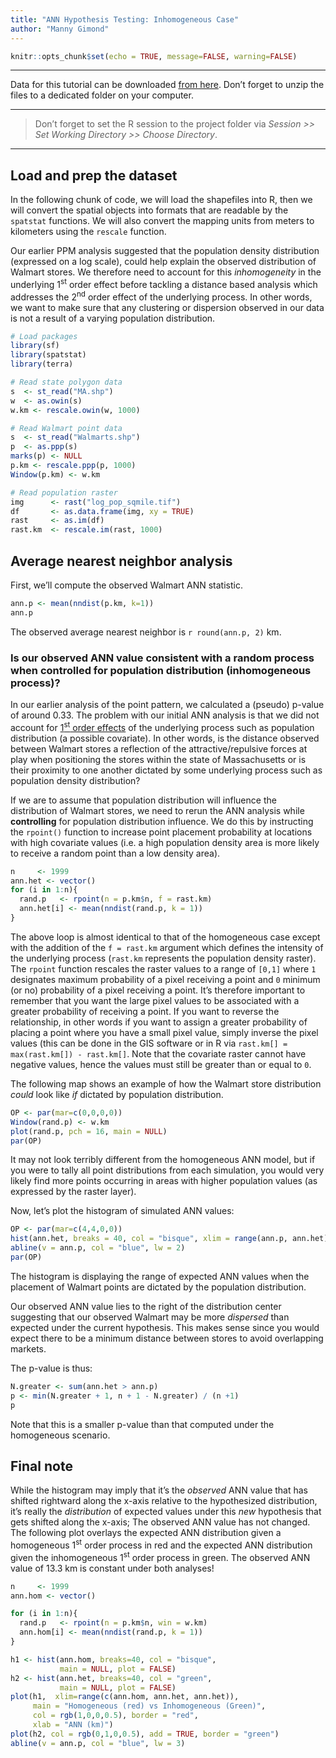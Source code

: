 ```yaml
---
title: "ANN Hypothesis Testing: Inhomogeneous Case"
author: "Manny Gimond"
---
```


```r
knitr::opts_chunk$set(echo = TRUE, message=FALSE, warning=FALSE)
```


------------------------------------------------------------------------

[Data for this tutorial can be downloaded [from here](./data.zip). Don't forget to unzip the files to a dedicated folder on your computer.]{.block1}
 
-------

> Don't forget to set the R session to the project folder via *Session \>\> Set Working Directory \>\> Choose Directory*.

-------

## Load and prep the dataset

In the following chunk of code, we will load the shapefiles into R, then we will convert the spatial objects into formats that are readable by the `spatstat` functions. We will also convert the mapping units from meters to kilometers using the `rescale` function.

Our earlier PPM analysis suggested that the population density distribution (expressed on a log scale), could help explain the observed distribution of Walmart stores. We therefore need to account for this *inhomogeneity* in the underlying 1^st^ order effect before tackling a distance based analysis which addresses the 2^nd^ order effect of the underlying process. In other words, we want to make sure that any clustering or dispersion observed in our data is not a result of a varying population distribution.

```r
# Load packages
library(sf)
library(spatstat)
library(terra)

# Read state polygon data
s  <- st_read("MA.shp")
w  <- as.owin(s)
w.km <- rescale.owin(w, 1000)

# Read Walmart point data
s  <- st_read("Walmarts.shp")
p  <- as.ppp(s)
marks(p) <- NULL
p.km <- rescale.ppp(p, 1000)
Window(p.km) <- w.km     

# Read population raster
img      <- rast("log_pop_sqmile.tif") 
df       <- as.data.frame(img, xy = TRUE)
rast     <- as.im(df)  
rast.km  <- rescale.im(rast, 1000)
```

## Average nearest neighbor analysis

First, we'll compute the observed Walmart ANN statistic.

```r
ann.p <- mean(nndist(p.km, k=1))
ann.p
```

The observed average nearest neighbor is `r round(ann.p, 2)` km.

### Is our observed ANN value consistent with a random process when controlled for population distribution (inhomogeneous process)?

In our earlier analysis of the point pattern, we calculated a (pseudo) p-value of around 0.33. The problem with our initial ANN analysis is that we did not account for [1^st^ order effects](https://mgimond.github.io/Spatial/chp11_0.html#first-and-second-order-effects) of the underlying process such as population distribution (a possible covariate). In other words, is the distance observed between Walmart stores a reflection of the attractive/repulsive forces at play when positioning the stores within the state of Massachusetts or is their proximity to one another dictated by some underlying process such as population density distribution?

If we are to assume that population distribution will influence the distribution of Walmart stores, we need to rerun the ANN analysis while **controlling** for population distribution influence. We do this by instructing the `rpoint()` function to increase point placement probability at locations with high covariate values (i.e. a high population density area is more likely to receive a random point than a low density area).

```r
n     <- 1999
ann.het <- vector()
for (i in 1:n){
  rand.p   <- rpoint(n = p.km$n, f = rast.km) 
  ann.het[i] <- mean(nndist(rand.p, k = 1))
}

```

The above loop is almost identical to that of the homogeneous case except with the addition of the `f = rast.km` argument which defines the intensity of the underlying process (`rast.km` represents the population density raster). The `rpoint` function rescales the raster values to a range of `[0,1]` where `1` designates maximum probability of a pixel receiving a point and `0` minimum (or no) probability of a pixel receiving a point. It's therefore important to remember that you want the large pixel values to be associated with a greater probability of receiving a point. If you want to reverse the relationship, in other words if you want to assign a greater probability of placing a point where you have a small pixel value, simply inverse the pixel values (this can be done in the GIS software or in R via `rast.km[] = max(rast.km[]) - rast.km[]`. Note that the covariate raster cannot have negative values, hence the values must still be greater than or equal to `0`.

The following map shows an example of how the Walmart store distribution *could* look like *if* dictated by population distribution.

```r
OP <- par(mar=c(0,0,0,0))
Window(rand.p) <- w.km
plot(rand.p, pch = 16, main = NULL)
par(OP)
```

It may not look terribly different from the homogeneous ANN model, but if you were to tally all point distributions from each simulation, you would very likely find more points occurring in areas with higher population values (as expressed by the raster layer).

Now, let's plot the histogram of simulated ANN values:

```r
OP <- par(mar=c(4,4,0,0))
hist(ann.het, breaks = 40, col = "bisque", xlim = range(ann.p, ann.het), main = NULL)
abline(v = ann.p, col = "blue", lw = 2)
par(OP)
```

The histogram is displaying the range of expected ANN values when the placement of Walmart points are dictated by the population distribution.

Our observed ANN value lies to the right of the distribution center suggesting that our observed Walmart may be more *dispersed* than expected under the current hypothesis. This makes sense since you would expect there to be a minimum distance between stores to avoid overlapping markets.

The p-value is thus:

```r
N.greater <- sum(ann.het > ann.p)
p <- min(N.greater + 1, n + 1 - N.greater) / (n +1)
p
```

Note that this is a smaller p-value than that computed under the homogeneous scenario. 

## Final note

While the histogram may imply that it's the *observed* ANN value that has shifted rightward along the x-axis relative to the hypothesized distribution, it's really the *distribution* of expected values under this *new* hypothesis that gets shifted along the x-axis; The observed ANN value has not changed. The following plot overlays the expected ANN distribution given a homogeneous 1^st^ order process in red and the expected ANN distribution given the inhomogeneous 1^st^ order process in green. The observed ANN value of 13.3 km is constant under both analyses!


```r
n     <- 1999       
ann.hom <- vector()   

for (i in 1:n){
  rand.p   <- rpoint(n = p.km$n, win = w.km)  
  ann.hom[i] <- mean(nndist(rand.p, k = 1))    
}

h1 <- hist(ann.hom, breaks=40, col = "bisque",  
           main = NULL, plot = FALSE)
h2 <- hist(ann.het, breaks=40, col = "green",  
           main = NULL, plot = FALSE)
plot(h1,  xlim=range(c(ann.hom, ann.het, ann.het)),
     main = "Homogeneous (red) vs Inhomogeneous (Green)",
     col = rgb(1,0,0,0.5), border = "red",
     xlab = "ANN (km)")
plot(h2, col = rgb(0,1,0,0.5), add = TRUE, border = "green")
abline(v = ann.p, col = "blue", lw = 3)
```

